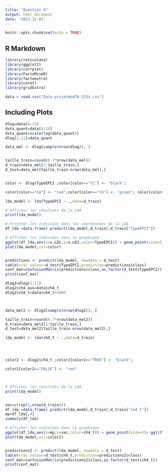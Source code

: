 ```yaml
---
title: "Question 6"
output: html_document
date: "2023-12-01"
---
```


```r
knitr::opts_chunk$set(echo = TRUE)
```

## R Markdown



```r
library(reticulate)
library(ggplot2)
library(corrplot)
library(FactoMineR)
library(factoextra)
library(caret)
library(gridExtra)

data = read.csv("Data-projetmodIA-2324.csv")
```

## Including Plots


```r
dlog=data[4:15]
data_quant=data[4:14]
data_quant=scale(log(data_quant))
dlog[1:11]=data_quant

data_mel <- dlog[sample(nrow(dlog)), ]


taille_train=round(0.7*nrow(data_mel))
d_train=data_mel[1:taille_train,]
d_test=data_mel[taille_train:nrow(data_mel),]


color <- dlog$TypeEPCI ;color[color=="CC"] <- "black";

color[color=="CA"] <- "red";color[color=="CU"] <- "green"; color[color=="Metropole"] <- "blue"

lda_model <- lda(TypeEPCI ~ .,data=d_train)

# Afficher les résultats de la LDA
print(lda_model)

# Projeter les individus dans les coordonnées de la LDA
df_lda =data.frame( predict(lda_model,d_train),d_train["TypeEPCI"])

# Afficher les individus dans le graphique
ggplot(df_lda,aes(x=x.LD1,y=x.LD2,color=TypeEPCI)) + geom_point(size=2)+ ggtitle("LDA Resultats")+xlab("LD1")+ylab("LD2")
plot(lda_model,col=color)


predictions <- predict(lda_model, newdata = d_test)
table(vrai_valeur=d_test$TypeEPCI,prediction=predictions$class)
conf_mat=confusionMatrix(predictions$class,as.factor(d_test$TypeEPCI))
print(conf_mat)


```
```r
dlog2=dlog[1:11]
dlog2$ch4_aux=data$ch4_t
dlog2$ch4_t=data$ch4_t>1000



data_mel2 <- dlog2[sample(nrow(dlog2)), ]

taille_train=round(0.7*nrow(data_mel2))
d_train=data_mel2[1:taille_train,]
d_test=data_mel2[taille_train:nrow(data_mel2),]

lda_model <- lda(ch4_t ~ .,data=d_train)




color2 <- dlog2$ch4_t ;color2[color2=="TRUE"] <- "black";

color2[color2=="FALSE"] <- "red"



# Afficher les résultats de la LDA
print(lda_model)


vec=c(rep(1,nrow(d_train)))
df_lda =data.frame( predict(lda_model,d_train),d_train["ch4_t"])
mp=df_lda[,4]
summary(df_lda)

# Afficher les individus dans le graphique
ggplot(df_lda,aes(x=mp,y=vec,color=ch4_t)) + geom_point(size=2)+ ggtitle("LDA Resultats")+xlab("LD1")+ylab("y")
plot(lda_model,col=color2)


predictions2 <- predict(lda_model, newdata = d_test)
table(vrai_valeur=d_test$ch4_t,prediction=predictions2$class)
conf_mat=confusionMatrix(predictions2$class,as.factor(d_test$ch4_t))
print(conf_mat)

```
